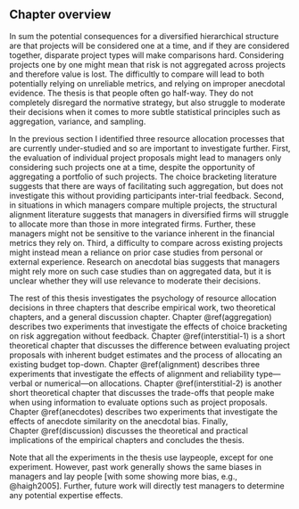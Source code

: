 ## Chapter overview

In sum the potential consequences for a diversified hierarchical structure are
that projects will be considered one at a time, and if they are considered
together, disparate project types will make comparisons hard. Considering
projects one by one might mean that risk is not aggregated across projects and
therefore value is lost. The difficultly to compare will lead to both
potentially relying on unreliable metrics, and relying on improper anecdotal
evidence. The thesis is that people often go half-way. They do not completely
disregard the normative strategy, but also struggle to moderate their decisions
when it comes to more subtle statistical principles such as aggregation,
variance, and sampling.

In the previous section I identified three resource allocation processes that
are currently under-studied and so are important to investigate further. First,
the evaluation of individual project proposals might lead to managers only
considering such projects one at a time, despite the opportunity of aggregating
a portfolio of such projects. The choice bracketing literature suggests that
there are ways of facilitating such aggregation, but does not investigate this
without providing participants inter-trial feedback. Second, in situations in
which managers compare multiple projects, the structural alignment literature
suggests that managers in diversified firms will struggle to allocate more than
those in more integrated firms. Further, these managers might not be sensitive
to the variance inherent in the financial metrics they rely on. Third, a
difficulty to compare across existing projects might instead mean a reliance on
prior case studies from personal or external experience. Research on anecdotal
bias suggests that managers might rely more on such case studies than on
aggregated data, but it is unclear whether they will use relevance to moderate
their decisions.

The rest of this thesis investigates the psychology of resource allocation
decisions in three chapters that describe empirical work, two theoretical
chapters, and a general discussion chapter. Chapter \@ref(aggregation) describes
two experiments that investigate the effects of choice bracketing on risk
aggregation without feedback. Chapter \@ref(interstitial-1) is a short
theoretical chapter that discusses the difference between evaluating project
proposals with inherent budget estimates and the process of allocating an
existing budget top-down. Chapter \@ref(alignment) describes three experiments
that investigate the effects of alignment and reliability type---verbal or
numerical---on allocations. Chapter \@ref(interstitial-2) is another short
theoretical chapter that discusses the trade-offs that people make when using
information to evaluate options such as project proposals.
Chapter \@ref(anecdotes) describes two experiments that investigate the effects
of anecdote similarity on the anecdotal bias. Finally, Chapter \@ref(discussion)
discusses the theoretical and practical implications of the empirical chapters
and concludes the thesis.

Note that all the experiments in the thesis use laypeople, except for one
experiment. However, past work generally shows the same biases in managers and
lay people [with some showing more bias, e.g., @haigh2005]. Further, future work
will directly test managers to determine any potential expertise effects.

\newpage

\printbibliography[segment=\therefsegment,heading=subbibintoc]
